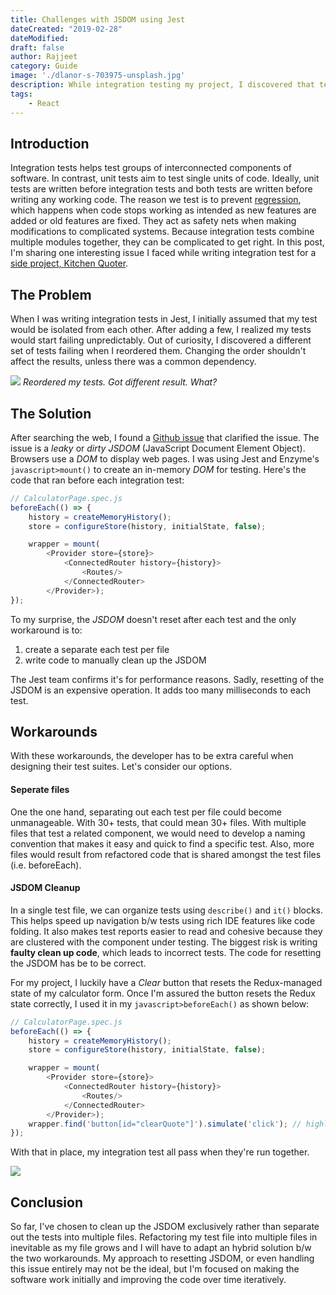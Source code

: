 ```yaml
---
title: Challenges with JSDOM using Jest  
dateCreated: "2019-02-28"
dateModified: 
draft: false
author: Rajjeet
category: Guide
image: './dlanor-s-703975-unsplash.jpg'
description: While integration testing my project, I discovered that tests would randomly fail. The culprit was a leaky JSDOM that needed to be reinitialized between tests.     
tags: 
    - React
---
```


## Introduction
Integration tests helps test groups of interconnected components of software. 
In contrast, unit tests aim to test single units of code. 
Ideally, unit tests are written before integration tests and both tests are written before writing any working code. 
The reason we test is to prevent <a href='https://en.wikipedia.org/wiki/Software_regression' target='_blank'>regression</a>, 
which happens when code stops working as intended as new features are added or old features are fixed. 
They act as safety nets when making modifications to complicated systems. 
Because integration tests combine multiple modules together, they can be complicated to get right. 
In this post, I'm sharing one interesting issue I faced while writing integration test for a 
<a href='/kitchen-quoter' target='_blank'>side project, Kitchen Quoter</a>. 

## The Problem
When I was writing integration tests in Jest, I initially assumed that my test would be isolated from each other.
After adding a few, I realized my tests would start failing unpredictably. Out of curiosity, I discovered a different
set of tests failing when I reordered them. 
Changing the order shouldn't affect the results, unless there was a common dependency.   

 ![](jest-random-tests-fail.jpg)
 _Reordered my tests. Got different result. What?_

## The Solution
After searching the web, I found a <a href='https://github.com/facebook/jest/issues/1224' target='_blank'>Github issue</a> 
that clarified the issue. The issue is a _leaky_ or _dirty_ _JSDOM_ (JavaScript Document Element Object).
Browsers use a _DOM_ to display web pages. 
I was using Jest and Enzyme's `javascript>mount()` to create an in-memory _DOM_ for testing.
Here's the code that ran before each integration test:      
```javascript
// CalculatorPage.spec.js
beforeEach(() => {
    history = createMemoryHistory();
    store = configureStore(history, initialState, false);

    wrapper = mount(
        <Provider store={store}>
            <ConnectedRouter history={history}>
                <Routes/>
            </ConnectedRouter>
        </Provider>);
});
```

To my surprise, the _JSDOM_ doesn't reset after each test and the only workaround is to:
1. create a separate each test per file
2. write code to manually clean up the JSDOM

The Jest team confirms it's for performance reasons. 
Sadly, resetting of the JSDOM is an expensive operation. 
It adds too many milliseconds to each test.

## Workarounds
With these workarounds, the developer has to be extra careful when designing their test suites. Let's consider our options.
#### Seperate files
One the one hand, separating out each test per file could become unmanageable.
With 30+ tests, that could mean 30+ files. 
With multiple files that test a related component, we would need to develop a naming convention that makes it easy and quick to find a specific test.
Also, more files would result from refactored code that is shared amongst the test files (i.e. beforeEach).  

#### JSDOM Cleanup
In a single test file, we can organize tests using `describe()` and `it()` blocks. 
This helps speed up navigation b/w tests using rich IDE features like code folding. 
It also makes test reports easier to read and cohesive because they are clustered with the component under testing.
The biggest risk is writing **faulty clean up code**, which leads to incorrect tests. 
The code for resetting the JSDOM has be to be correct. 

For my project, I luckily have a _Clear_ button that resets the Redux-managed state of my calculator form. 
Once I'm assured the button resets the Redux state correctly, I used it in my `javascript>beforeEach()` as shown below:

```javascript
// CalculatorPage.spec.js
beforeEach(() => {
    history = createMemoryHistory();
    store = configureStore(history, initialState, false);

    wrapper = mount(
        <Provider store={store}>
            <ConnectedRouter history={history}>
                <Routes/>
            </ConnectedRouter>
        </Provider>);
    wrapper.find('button[id="clearQuote"]').simulate('click'); // highlight-line
});
```

With that in place, my integration test all pass when they're run together.
 
 ![](jest-test-passing.jpg)
 
## Conclusion
So far, I've chosen to clean up the JSDOM exclusively rather than separate out the tests into multiple files.
Refactoring my test file into multiple files in inevitable as my file grows and I will have to adapt an hybrid solution
b/w the two workarounds. My approach to resetting JSDOM, or even handling this issue entirely may not be the ideal, 
but I'm focused on making the software work initially and improving the code over time iteratively.
  
     
 
